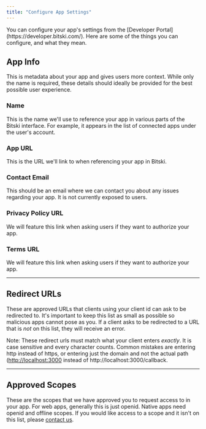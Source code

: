 ```yaml
---
title: "Configure App Settings"
---
```


<Note>
  You can configure your app's settings from the [Developer
  Portal](https://developer.bitski.com/). Here are some of the things you can
  configure, and what they mean.
</Note>

## App Info

This is metadata about your app and gives users more context. While only the
name is required, these details should ideally be provided for the best possible
user experience.

### Name

This is the name we'll use to reference your app in various parts of the Bitski
interface. For example, it appears in the list of connected apps under the
user's account.

### App URL

This is the URL we'll link to when referencing your app in Bitski.

### Contact Email

This should be an email where we can contact you about any issues regarding your
app. It is not currently exposed to users.

### Privacy Policy URL

We will feature this link when asking users if they want to authorize your app.

### Terms URL

We will feature this link when asking users if they want to authorize your app.

---

## Redirect URLs

These are approved URLs that clients using your client id can ask to be
redirected to. It's important to keep this list as small as possible so
malicious apps cannot pose as you. If a client asks to be redirected to a URL
that is _not_ on this list, they will receive an error.

Note: These redirect urls must match what your client enters _exactly_. It is
case sensitive and every character counts. Common mistakes are entering http
instead of https, or entering just the domain and not the actual path
([http://localhost:3000](http://localhost:3000/) instead of
http://localhost:3000/callback.

---

## Approved Scopes

These are the scopes that we have approved you to request access to in your app.
For web apps, generally this is just openid. Native apps need openid and offline
scopes. If you would like access to a scope and it isn't on this list, please
[contact us](hello@bitski.com).
